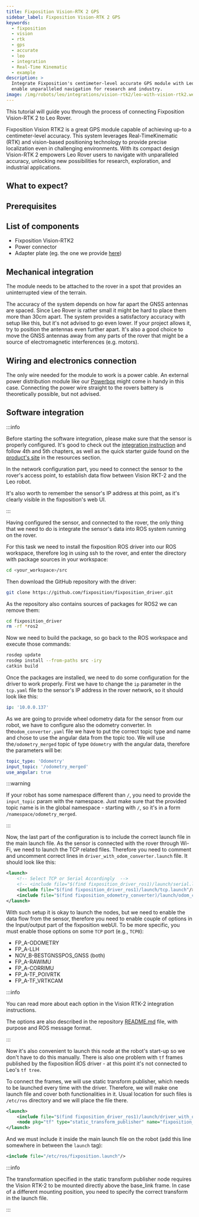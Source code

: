 ```yaml
---
title: Fixposition Vision-RTK 2 GPS
sidebar_label: Fixposition Vision-RTK 2 GPS
keywords:
  - fixposition
  - vision
  - rtk
  - gps
  - accurate
  - leo
  - integration
  - Real-Time Kinematic
  - example
description: >
  Integrate Fixposition's centimeter-level accurate GPS module with Leo Rover to
  enable unparalleled navigation for research and industry.
image: /img/robots/leo/integrations/vision-rtk2/leo-with-vision-rtk2.webp
---
```



This tutorial will guide you through the process of connecting Fixposition
Vision-RTK 2 to Leo Rover.

Fixposition Vision RTK2 is a great GPS module capable of achieving up-to a
centimeter-level accuracy. This system leverages Real-TimeKinematic (RTK) and
vision-based positioning technology to provide precise localization even in
challenging environments. With its compact design Vision-RTK 2 empowers Leo
Rover users to navigate with unparalleled accuracy, unlocking new possibilities
for research, exploration, and industrial applications.

## What to expect?

<div className="video-container">
  <LiteYouTubeEmbed
    id="XrSRCy95stA"
    params="autoplay=0&autohide=1&showinfo=0&rel=0"
    poster="hqdefault"
    title="Leo Rover Unboxing and Getting Started"
    webp
  />
</div>

## Prerequisites

<LinkButton docId="leo-rover/guides/connect-to-rover-ap" />
<LinkButton docId="leo-rover/guides/ssh" />
<LinkButton docId="leo-rover/guides/software-update" />
<LinkButton docId="leo-rover/advanced-guides/ros-development" />

## List of components

- Fixposition Vision-RTK2
- Power connector
- Adapter plate (eg. the one we provide
  [here](/leo-rover/integrations/addon-adapters#fixposition-vision-rtk2-adapter))

## Mechanical integration

The module needs to be attached to the rover in a spot that provides an
uninterrupted view of the terrain.

The accuracy of the system depends on how far apart the GNSS antennas are
spaced. Since Leo Rover is rather small it might be hard to place them more than
30cm apart. The system provides a satisfactory accuracy with setup like this,
but it's not advised to go even lower. If your project allows it, try to
position the antennas even further apart. It's also a good choice to move the
GNSS antennas away from any parts of the rover that might be a source of
electromagnetic interferences (e.g. motors).

<ImageZoom
  src="/img/robots/leo/integrations/vision-rtk2/leo-with-vision-rtk2.webp"
  width="1200"
  height="547"
/>

## Wiring and electronics connection

The only wire needed for the module to work is a power cable. An external power
distribution module like our [Powerbox](/leo-rover/addons/powerbox) might come
in handy in this case. Connecting the power wire straight to the rovers battery
is theoretically possible, but not advised.

<Powerbox />

## Software integration

:::info

Before starting the software integration, please make sure that the sensor is
properly configured. It's good to check out the
[integration instruction](https://docs.fixposition.com/fd/integration-manual)
and follow 4th and 5th chapters, as well as the quick starter guide found on the
[product's site](https://www.fixposition.com/products/vision-rtk2-starter-kit)
in the resources section.

In the network configuration part, you need to connect the sensor to the rover's
access point, to establish data flow between Vision RKT-2 and the Leo robot.

It's also worth to remember the sensor's IP address at this point, as it's
clearly visible in the fixposition's web UI.

:::

Having configured the sensor, and connected to the rover, the only thing that we
need to do is integrate the sensor's data into ROS system running on the rover.

For this task we need to install the fixposition ROS driver into our ROS
workspace, therefore log in using ssh to the rover, and enter the directory with
package sources in your workspace:

```bash
cd <your_workspace>/src
```

Then download the GitHub repository with the driver:

```bash
git clone https://github.com/fixposition/fixposition_driver.git
```

As the repository also contains sources of packages for ROS2 we can remove them:

```bash
cd fixposition_driver
rm -rf *ros2
```

Now we need to build the package, so go back to the ROS workspace and execute
those commands:

```bash
rosdep update
rosdep install --from-paths src -iry
catkin build
```

Once the packages are installed, we need to do some configuration for the driver
to work properly. First we have to change the `ip` parameter in the `tcp.yaml`
file to the sensor's IP address in the rover network, so it should look like
this:

```yaml title="fixposition_driver/fixposition_driver_ros1/launch/tcp.yaml"
ip: '10.0.0.137'
```

As we are going to provide wheel odometry data for the sensor from our robot, we
have to configure also the odometry converter. In the`odom_converter.yaml` file
we have to put the correct topic type and name and chose to use the angular data
from the topic too. We will use the`/odometry_merged` topic of type `Odometry`
with the angular data, therefore the parameters will be:

```yaml title="fixposition_driver/fixposition_odometry_converter/launch/odom_converter.yaml"
topic_type: 'Odometry'
input_topic: '/odometry_merged'
use_angular: true
```

:::warning

If your robot has some namespace different than `/`, you need to provide the
`input_topic` param with the namespace. Just make sure that the provided topic
name is in the global namespace - starting with `/`, so it's in a form
`/namespace/odometry_merged`.

:::

Now, the last part of the configuration is to include the correct launch file in
the main launch file. As the sensor is connected with the rover through Wi-Fi,
we need to launch the TCP related files. Therefore you need to comment and
uncomment correct lines in `driver_with_odom_converter.launch` file. It should
look like this:

```xml title="fixposition_driver/fixposition_driver_ros1/launch/driver_with_odom_converter.launch"
<launch>
    <!-- Select TCP or Serial Accordingly  -->
    <!-- <include file="$(find fixposition_driver_ros1)/launch/serial.launch"/> -->
    <include file="$(find fixposition_driver_ros1)/launch/tcp.launch"/>
    <include file="$(find fixposition_odometry_converter)/launch/odom_converter.launch"/>
</launch>
```

With such setup it is okay to launch the nodes, but we need to enable the data
flow from the sensor, therefore you need to enable couple of options in the
Input/output part of the fixposition webUI. To be more specific, you must enable
those options on some `TCP` port (e.g., `TCP0`):

- FP_A-ODOMETRY
- FP_A-LLH
- NOV_B-BESTGNSSPOS_GNSS (both)
- FP_A-RAWIMU
- FP_A-CORRIMU
- FP_A-TF_POIVRTK
- FP_A-TF_VRTKCAM

:::info

You can read more about each option in the Vision RTK-2 integration
instructions.

The options are also described in the repository
[README.md](https://github.com/fixposition/fixposition_driver/tree/main) file,
with purpose and ROS message format.

:::

Now it's also convenient to launch this node at the robot's start-up so we don't
have to do this manually. There is also one problem with `tf` frames published
by the fixposition ROS driver - at this point it's not connected to Leo's
`tf tree`.

To connect the frames, we will use static transform publisher, which needs to be
launched every time with the driver. Therefore, we will make one launch file and
cover both functionalities in it. Usual location for such files is `/etc/ros`
directory and we will place the file there.

```xml title="/etc/ros/fixposition.launch"
<launch>
    <include file="$(find fixposition_driver_ros1)/launch/driver_with_odom_converter.launch"/>
    <node pkg="tf" type="static_transform_publisher" name="fixposition_broadcaster" args="0 0 0 0 0 0 base_link FP_POI 100"/>
</launch>
```

And we must include it inside the main launch file on the robot (add this line
somewhere in between the `launch` tag):

```xml title="/etc/ros/robot.launch"
<include file="/etc/ros/fixposition.launch"/>
```

:::info

The transformation specified in the static transform publisher node requires the
Vision RTK-2 to be mounted directly above the base_link frame. In case of a
different mounting position, you need to specify the correct transform in the
launch file.

:::
